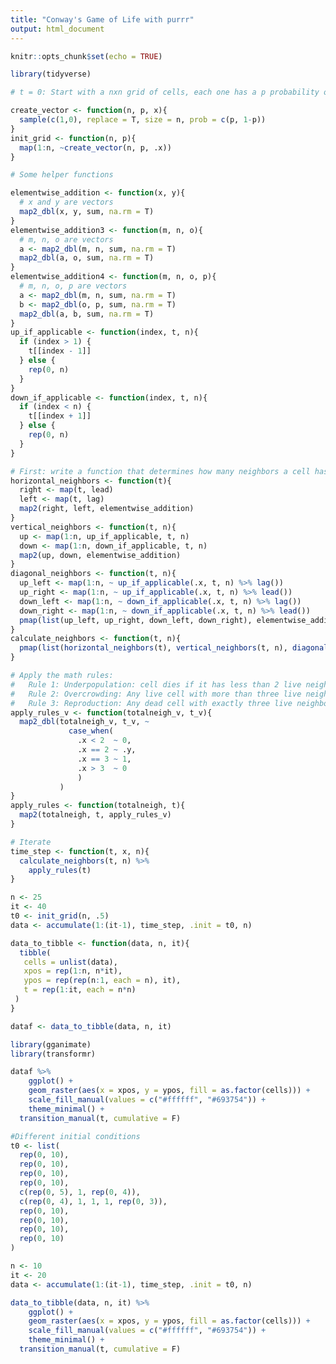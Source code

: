 ```yaml
---
title: "Conway's Game of Life with purrr"
output: html_document
---
```


```r
knitr::opts_chunk$set(echo = TRUE)
```

```r
library(tidyverse)
```

```r
# t = 0: Start with a nxn grid of cells, each one has a p probability of being alive (1) and a 1-p probability of being dead (0)

create_vector <- function(n, p, x){
  sample(c(1,0), replace = T, size = n, prob = c(p, 1-p))
}
init_grid <- function(n, p){
  map(1:n, ~create_vector(n, p, .x))
}
```

```r
# Some helper functions

elementwise_addition <- function(x, y){
  # x and y are vectors
  map2_dbl(x, y, sum, na.rm = T)
}
elementwise_addition3 <- function(m, n, o){
  # m, n, o are vectors
  a <- map2_dbl(m, n, sum, na.rm = T)
  map2_dbl(a, o, sum, na.rm = T)
}
elementwise_addition4 <- function(m, n, o, p){
  # m, n, o, p are vectors
  a <- map2_dbl(m, n, sum, na.rm = T)
  b <- map2_dbl(o, p, sum, na.rm = T)
  map2_dbl(a, b, sum, na.rm = T)
}
up_if_applicable <- function(index, t, n){
  if (index > 1) {
    t[[index - 1]]
  } else {
    rep(0, n)
  }
}
down_if_applicable <- function(index, t, n){
  if (index < n) {
    t[[index + 1]]
  } else {
    rep(0, n)
  }
}
```

```r
# First: write a function that determines how many neighbors a cell has.
horizontal_neighbors <- function(t){
  right <- map(t, lead)
  left <- map(t, lag)
  map2(right, left, elementwise_addition)
}
vertical_neighbors <- function(t, n){
  up <- map(1:n, up_if_applicable, t, n)
  down <- map(1:n, down_if_applicable, t, n)
  map2(up, down, elementwise_addition)
}
diagonal_neighbors <- function(t, n){
  up_left <- map(1:n, ~ up_if_applicable(.x, t, n) %>% lag())
  up_right <- map(1:n, ~ up_if_applicable(.x, t, n) %>% lead())
  down_left <- map(1:n, ~ down_if_applicable(.x, t, n) %>% lag())
  down_right <- map(1:n, ~ down_if_applicable(.x, t, n) %>% lead())
  pmap(list(up_left, up_right, down_left, down_right), elementwise_addition4)
}
calculate_neighbors <- function(t, n){
  pmap(list(horizontal_neighbors(t), vertical_neighbors(t, n), diagonal_neighbors(t, n)), elementwise_addition3)
}

# Apply the math rules:
#   Rule 1: Underpopulation: cell dies if it has less than 2 live neighbors.
#   Rule 2: Overcrowding: Any live cell with more than three live neighbours dies.
#   Rule 3: Reproduction: Any dead cell with exactly three live neighbours becomes a live cell
apply_rules_v <- function(totalneigh_v, t_v){
  map2_dbl(totalneigh_v, t_v, ~ 
             case_when(
               .x < 2  ~ 0,
               .x == 2 ~ .y,
               .x == 3 ~ 1,
               .x > 3  ~ 0
               )
           )
}
apply_rules <- function(totalneigh, t){
  map2(totalneigh, t, apply_rules_v)
}
```

```r
# Iterate
time_step <- function(t, x, n){
  calculate_neighbors(t, n) %>%
    apply_rules(t)
}

n <- 25
it <- 40
t0 <- init_grid(n, .5)
data <- accumulate(1:(it-1), time_step, .init = t0, n)
```

```r
data_to_tibble <- function(data, n, it){
  tibble(
   cells = unlist(data),
   xpos = rep(1:n, n*it),
   ypos = rep(rep(n:1, each = n), it),
   t = rep(1:it, each = n*n)
 )
}

dataf <- data_to_tibble(data, n, it)
```

```r
library(gganimate)
library(transformr)

dataf %>%
    ggplot() +
    geom_raster(aes(x = xpos, y = ypos, fill = as.factor(cells))) +
    scale_fill_manual(values = c("#ffffff", "#693754")) +
    theme_minimal() + 
  transition_manual(t, cumulative = F)
```

```r
#Different initial conditions
t0 <- list(
  rep(0, 10),
  rep(0, 10),
  rep(0, 10),
  rep(0, 10),
  c(rep(0, 5), 1, rep(0, 4)),
  c(rep(0, 4), 1, 1, 1, rep(0, 3)),
  rep(0, 10),
  rep(0, 10),
  rep(0, 10),
  rep(0, 10)
)

n <- 10
it <- 20
data <- accumulate(1:(it-1), time_step, .init = t0, n)

data_to_tibble(data, n, it) %>%
    ggplot() +
    geom_raster(aes(x = xpos, y = ypos, fill = as.factor(cells))) +
    scale_fill_manual(values = c("#ffffff", "#693754")) +
    theme_minimal() + 
  transition_manual(t, cumulative = F)
```

